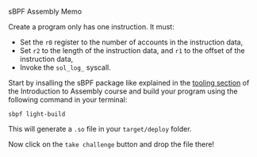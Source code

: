 
<ChallengeTitle>sBPF Assembly Memo</ChallengeTitle>

Create a program only has one instruction. It must:
- Set the `r0` register to the number of accounts in the instruction data, 
- Set `r2` to the length of the instruction data, and `r1` to the offset of the instruction data, 
- Invoke the `sol_log_` syscall.

Start by insalling the sBPF package like explained in the [tooling section](en/courses/introduction-to-assembly/tooling) of the Introduction to Assembly course and build your program using the following command in your terminal:

```
sbpf light-build
```

This will generate a `.so` file in your `target/deploy` folder. 

Now click on the `take challenge` button and drop the file there!




